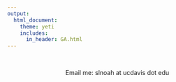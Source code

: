 ```yaml
---
output: 
  html_document:
    theme: yeti
    includes:
      in_header: GA.html
---
```

<br>
<center> Email me: slnoah at ucdavis dot edu